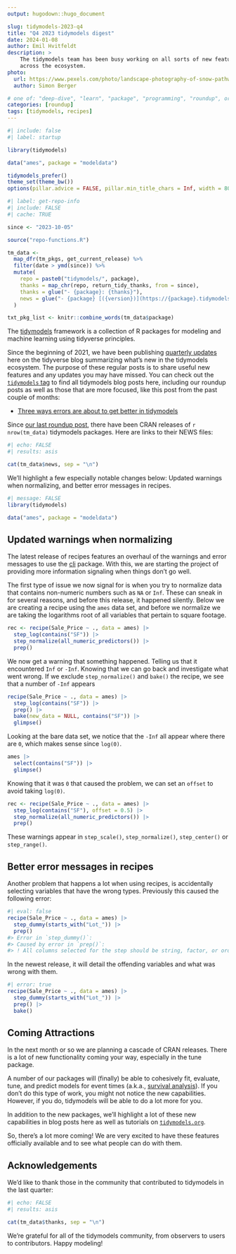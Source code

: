 ```yaml
---
output: hugodown::hugo_document

slug: tidymodels-2023-q4
title: "Q4 2023 tidymodels digest"
date: 2024-01-08
author: Emil Hvitfeldt
description: >
    The tidymodels team has been busy working on all sorts of new features 
    across the ecosystem.
photo:
  url: https://www.pexels.com/photo/landscape-photography-of-snow-pathway-between-trees-during-winter-688660/
  author: Simon Berger

# one of: "deep-dive", "learn", "package", "programming", "roundup", or "other"
categories: [roundup] 
tags: [tidymodels, recipes]
---
```


<!--
TODO:
* [ ] Look over / edit the post's title in the yaml
* [ ] Edit (or delete) the description; note this appears in the Twitter card
* [ ] Pick category and tags (see existing with `hugodown::tidy_show_meta()`)
* [ ] Find photo & update yaml metadata
* [ ] Create `thumbnail-sq.jpg`; height and width should be equal
* [ ] Create `thumbnail-wd.jpg`; width should be >5x height
* [ ] `hugodown::use_tidy_thumbnails()`
* [ ] Add intro sentence, e.g. the standard tagline for the package
* [ ] `usethis::use_tidy_thanks()`
-->

```r
#| include: false
#| label: startup

library(tidymodels)

data("ames", package = "modeldata")

tidymodels_prefer()
theme_set(theme_bw())
options(pillar.advice = FALSE, pillar.min_title_chars = Inf, width = 80)
```

```r
#| label: get-repo-info
#| include: FALSE
#| cache: TRUE

since <- "2023-10-05"

source("repo-functions.R")

tm_data <- 
  map_dfr(tm_pkgs, get_current_release) %>% 
  filter(date > ymd(since)) %>% 
  mutate(
    repo = paste0("tidymodels/", package),
    thanks = map_chr(repo, return_tidy_thanks, from = since),
    thanks = glue("- {package}: {thanks}"),
    news = glue("- {package} [({version})](https://{package}.tidymodels.org/news/index.html)")
  )

txt_pkg_list <- knitr::combine_words(tm_data$package)
```

The [tidymodels](https://www.tidymodels.org/) framework is a collection of R packages for modeling and machine learning using tidyverse principles.

Since the beginning of 2021, we have been publishing [quarterly updates](https://www.tidyverse.org/categories/roundup/) here on the tidyverse blog summarizing what's new in the tidymodels ecosystem. The purpose of these regular posts is to share useful new features and any updates you may have missed. You can check out the [`tidymodels` tag](https://www.tidyverse.org/tags/tidymodels/) to find all tidymodels blog posts here, including our roundup posts as well as those that are more focused, like this post from the past couple of months:

-   [Three ways errors are about to get better in tidymodels](https://www.tidyverse.org/blog/2023/11/tidymodels-errors-q4/)

Since [our last roundup post](https://www.tidyverse.org/blog/2022/12/tidymodels-2022-q4/), there have been CRAN releases of `r nrow(tm_data)` tidymodels packages. Here are links to their NEWS files:

```r
#| echo: FALSE
#| results: asis

cat(tm_data$news, sep = "\n")
```

We'll highlight a few especially notable changes below: Updated warnings when normalizing, and better error messages in recipes.

```r
#| message: FALSE
library(tidymodels)

data("ames", package = "modeldata")
```

## Updated warnings when normalizing

The latest release of recipes features an overhaul of the warnings and error messages to use the [cli](https://cli.r-lib.org/) package. With this, we are starting the project of providing more information signaling when things don't go well.

The first type of issue we now signal for is when you try to normalize data that contains non-numeric numbers such as `NA` or `Inf`. These can sneak in for several reasons, and before this release, it happened silently. Below we are creating a recipe using the `ames` data set, and before we normalize we are taking the logarithms root of all variables that pertain to square footage. 

```r
rec <- recipe(Sale_Price ~ ., data = ames) |>
  step_log(contains("SF")) |>
  step_normalize(all_numeric_predictors()) |>
  prep()
```

We now get a warning that something happened. Telling us that it encountered `Inf` or `-Inf`. Knowing that we can go back and investigate what went wrong. If we exclude `step_normalize()` and `bake()` the recipe, we see that a number of `-Inf` appears

```r
recipe(Sale_Price ~ ., data = ames) |>
  step_log(contains("SF")) |>
  prep() |>
  bake(new_data = NULL, contains("SF")) |>
  glimpse()
```

Looking at the bare data set, we notice that the `-Inf` all appear where there are `0`, which makes sense since `log(0)`.

```r
ames |>
  select(contains("SF")) |>
  glimpse()
```

Knowing that it was `0` that caused the problem, we can set an `offset` to avoid taking `log(0)`.

```r
rec <- recipe(Sale_Price ~ ., data = ames) |>
  step_log(contains("SF"), offset = 0.5) |>
  step_normalize(all_numeric_predictors()) |>
  prep()
```

These warnings appear in `step_scale()`, `step_normalize()`, `step_center()` or `step_range()`.

## Better error messages in recipes

Another problem that happens a lot when using recipes, is accidentally selecting variables that have the wrong types. Previously this caused the following error:

```r
#| eval: false
recipe(Sale_Price ~ ., data = ames) |>
  step_dummy(starts_with("Lot_")) |>
  prep()
#> Error in `step_dummy()`:
#> Caused by error in `prep()`:
#> ! All columns selected for the step should be string, factor, or ordered.
```

In the newest release, it will detail the offending variables and what was wrong with them.

```r
#| error: true
recipe(Sale_Price ~ ., data = ames) |>
  step_dummy(starts_with("Lot_")) |>
  prep() |>
  bake()
```

## Coming Attractions

In the next month or so we are planning a cascade of CRAN releases. There is a lot of new functionality coming your way, especially in the tune package. 

A number of our packages will (finally) be able to cohesively fit, evaluate, tune, and predict models for event times (a.k.a., [survival analysis](https://en.wikipedia.org/wiki/Survival_analysis)). If you don't do this type of work, you might not notice the new capabilities. However, if you do, tidymodels will be able to do a lot more for you. 

In addition to the new packages, we’ll highlight a lot of these new capabilities in blog posts here as well as tutorials on [`tidymodels.org`](https://www.tidymodels.org/). 

So, there’s a lot more coming! We are very excited to have these features officially available and to see what people can do with them. 

## Acknowledgements

We'd like to thank those in the community that contributed to tidymodels in the last quarter:

```r
#| echo: FALSE
#| results: asis

cat(tm_data$thanks, sep = "\n")
```

We're grateful for all of the tidymodels community, from observers to users to contributors. Happy modeling!

